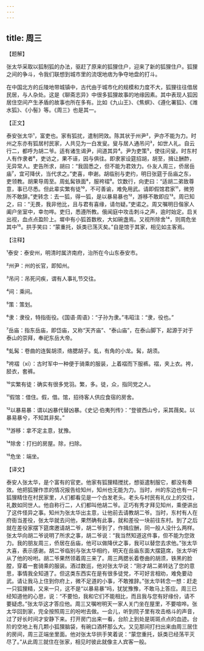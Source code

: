 ```yaml
---
---
---
```

title: 周三
---




【题解】


张太华采取以狐制狐的办法，驱赶了原来的狐狸住户，迎来了新的狐狸住户。狐狸之间的争斗，令我们联想到城市里的流氓地痞为争夺地盘的打斗。

在中国北方的丘陵地带城镇中，古代由于城市化的规模和力度不大，狐狸往往借居民居，与人杂处。这是《聊斋志异》中很多狐狸故事的地缘因素。其中表现人狐因居住空间产生矛盾的故事也所在多有。比如《九山王》、《焦螟》、《遵化署狐》、《潍水狐》、《小髻》等。《周三》也是其一。


【正文】

泰安张太华¹，富吏也。家有狐扰，遣制罔效。陈其状于州尹²，尹亦不能为力。时州之东亦有狐居村民家，人共见为一白发叟。叟与居人通吊问³，如世人礼。自云行二，都呼为胡二爷。适有诸生谒尹，间道其异⁴。尹为吏策⁵，使往问叟。时东村人有作隶者⁶，吏访之，果不诬，因与俱往。即隶家设筵招胡，胡至，揖让酬酢，无异常人。吏告所求，胡曰：“我固悉之，但不能为君效力。仆友人周三，侨居岳庙⁷，宜可降伏，当代求之。”吏喜，申谢。胡临别与吏约，明日张筵于岳庙之东，吏领教。胡果导周至。周虬髯铁面⁸，服袴褶⁹。饮数行，向吏曰：“适胡二弟致尊意，事已尽悉。但此辈实繁有徒¹⁰，不可善谕，难免用武。请即假馆君家¹¹，微劳所不敢辞。”吏转念：去一狐，得一狐，是以暴易暴也¹²，游移不敢即应¹³。周已知之，曰：“无畏，我非他比，且与君有喜缘，请勿疑。”吏诺之。周又嘱明日偕家人阖户坐室中，幸勿哗。吏归，悉遵所教。俄闻庭中攻击刺斗之声，逾时始定。启关出视，血点点盈阶上。墀中有小狐首数枚，大如碗盏焉。又视所除舍¹⁴，则周危坐其中¹⁵。拱手笑曰：“蒙重托，妖类已荡灭矣。”自是馆于其家，相见如主客焉。

【注释】


¹泰安：泰安州，明清时属济南府，治所在今山东泰安市。

²州尹：州的长官，即知州。

³吊问：吊死问疾，谓有人事礼节交往。

⁴间：乘间。

⁵策：策划。

⁶隶：隶役，特指衙役。《国语·周语》：“子孙为隶。”韦昭注：“隶，役也。”

⁷岳庙：指东岳庙，即岱庙，又称“天齐庙”、“泰山庙”，在泰山脚下，起源于对于泰山的崇拜，奉祀东岳大帝。

⁸虬髯：卷曲的连鬓胡须，络腮胡子。虬，有角的小龙。髯，胡须。

⁹袴褶（xí）：古时军中一种便于骑乘的服装，上着褶而下服裤。褶，夹上衣。袴，胫衣，套裤。

¹⁰实繁有徒：确实有很多党羽。繁，多。徒，众，指同党之人。

¹¹假馆：借住。假，借。馆，招待客人供应食宿的房舍。

¹²以暴易暴：谓以凶暴代替凶暴。《史记·伯夷列传》：“登彼西山兮，采其薇矣。以暴易暴兮，不知其非矣。”

¹³游移：拿不定主意，犹豫。

¹⁴除舍：打扫的房屋。除，扫除。

¹⁵危坐：端坐。





【译文】


泰安人张太华，是个富有的官吏。他家有狐狸精搅扰，想驱遣制服它，都没有奏效。他把狐狸作祟的情况报告给知州，知州也无能为力。当时，州的东边也有一只狐狸精住在村民家里，人们都看见是一个白发老头。老头与村民有礼仪上的交往，礼数如同世人。他自称行二，人们都叫他胡二爷。正巧有秀才拜见知州，乘便讲出了这件怪异之事。知州为张太华出主意，让他前去请教胡二爷。当时，东村有人在府衙当差役，张太华就去问他，果然确有此事，就和差役一块前往东村。到了之后就在差役家摆下筵席邀请胡二爷，胡二爷到了，作揖应酬，同一般人没什么两样。张太华向胡二爷说明了所求之事，胡二爷说：“我当然知道这件事，但不能为您效力。我的朋友周三，侨居在岳庙，他可以做降伏之事，我可以替您去求他。”张太华大喜，表示感谢。胡二爷临别与张太华相约，明天在岳庙东面大摆筵席，张太华听从了他的吩咐。胡二爷果然领着周三来了。周三两腮长着卷曲的胡须，铁黑的脸膛，穿着一套骑乘的服装。酒过数巡，他对张太华说：“刚才胡二弟转达了您的意思，事情我全知道了。但这类东西实在是有很多徒党，不可好言相劝，难免要动武。请让我马上住到你府上，微不足道的小事，不敢推辞。”张太华转念一想：赶走一只狐狸精，又来一只，这不是“以暴易暴”吗，犹犹豫豫，不敢马上答应。周三已经知道他的心思，说：“不要怕，我和它们不能相比，而且我与您有好缘份，请不要疑虑。”张太华这才答应他。周三又嘱咐明天一家人关门坐在屋里，不要喧哗。张太华回到家，完全按照周三的吩咐去做。一会儿，听到院子里有攻击格斗的声音，过了好长时间才安静下来。打开房门出来一看，台阶上到处是斑斑点点的血迹。台阶的空地上有几颗小狐狸脑袋，有碗口酒杯那么大。又见那间打扫出来由周三居住的房间，周三正端坐里面。他对张太华拱手笑着说：“蒙您重托，妖类已经荡平灭尽了。”从此周三就住在张家，相见时彼此就像主人宾客一般。